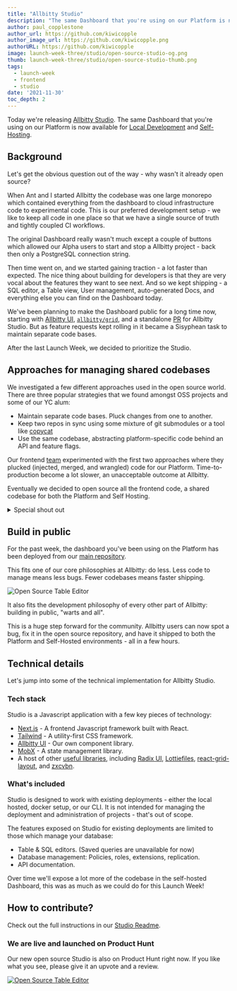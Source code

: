 ```yaml
---
title: "Allbitty Studio"
description: "The same Dashboard that you're using on our Platform is now available for local development and Self-Hosting."
author: paul_copplestone
author_url: https://github.com/kiwicopple
author_image_url: https://github.com/kiwicopple.png
authorURL: https://github.com/kiwicopple
image: launch-week-three/studio/open-source-studio-og.png
thumb: launch-week-three/studio/open-source-studio-thumb.png
tags:
  - launch-week
  - frontend
  - studio
date: '2021-11-30'
toc_depth: 2
---
```


Today we're releasing [Allbitty Studio](https://github.com/allbitty/allbitty/tree/master/studio). 
The same Dashboard that you're using on our Platform is now available for [Local Development](https://allbitty.com/docs/guides/local-development) 
and [Self-Hosting](https://allbitty.com/docs/guides/hosting/overview).

## Background

Let's get the obvious question out of the way - why wasn't it already open source?

When Ant and I started Allbitty the codebase was one large monorepo which contained everything from the dashboard to cloud infrastructure code to experimental code. 
This is our preferred development setup - we like to keep all code in one place so that we have a single source of truth and tightly coupled CI workflows.

The original Dashboard really wasn't much except a couple of buttons which allowed our Alpha users to start and stop a Allbitty project - back then only a PostgreSQL connection string.

Then time went on, and we started gaining traction - a lot faster than expected. 
The nice thing about building for developers is that they are very vocal about the features they want to see next. 
And so we kept shipping - a SQL editor, a Table view, User management, auto-generated Docs, and everything else you can find on the Dashboard today.

We've been planning to make the Dashboard public for a long time now, starting with [Allbitty UI](http://ui.allbitty.com/), 
[`allbitty/grid`](https://github.com/allbitty/grid), and a standalone [PR](https://github.com/allbitty/allbitty/pull/2281) for Allbitty Studio. 
But as feature requests kept rolling in it became a Sisyphean task to maintain separate code bases. 

After the last Launch Week, we decided to prioritize the Studio.

## Approaches for managing shared codebases

We investigated a few different approaches used in the open source world. There are three popular strategies that we found amongst OSS projects and some of our YC alum:

- Maintain separate code bases. Pluck changes from one to another.
- Keep two repos in sync using some mixture of git submodules or a tool like [copycat](https://github.com/atomix/copycat)
- Use the same codebase, abstracting platform-specific code behind an API and feature flags.

Our frontend [team](https://github.com/orgs/allbitty/teams/frontend/members) experimented with the first two approaches where they plucked (injected, merged, and wrangled) code for our Platform. 
Time-to-production become a lot slower, an unacceptable outcome at Allbitty. 

Eventually we decided to open source all the frontend code, a shared codebase for both the Platform and Self Hosting. 

<details>
<summary>
<a>Special shout out</a>
</summary>
Sentry do a fantastic job of <a href="https://develop.sentry.dev/sentry-vs-getsentry/">documenting their strategy</a> for managing a shared codebase and served as a great model for Allbitty. 
</details>
    

## Build in public

For the past week, the dashboard you've been using on the Platform has been deployed from our [main repository](https://github.com/allbitty/allbitty/tree/master/studio). 

This fits one of our core philosophies at Allbitty: do less. Less code to manage means less bugs. Fewer codebases means faster shipping.

![Open Source Table Editor](/images/blog/launch-week-three/studio/open-source-studio-table-editor.png)

It also fits the development philosophy of every other part of Allbitty: building in public, "warts and all".

This is a huge step forward for the community. Allbitty users can now spot a bug, fix it in the open source repository, 
and have it shipped to both the Platform and Self-Hosted environments - all in a few hours.

## Technical details

Let's jump into some of the technical implementation for Allbitty Studio.

### Tech stack

Studio is a Javascript application with a few key pieces of technology:

- [Next.js](https://nextjs.org/) - A frontend Javascript framework built with React.
- [Tailwind](https://tailwindcss.com/) - A utility-first CSS framework.
- [Allbitty UI](https://ui.allbitty.com/) - Our own component library. 
- [MobX](https://www.mobxjs.com/) - A state management library.
- A host of other [useful libraries](https://github.com/allbitty/allbitty/blob/master/studio/package.json), including [Radix UI](https://www.radix-ui.com), [Lottiefiles](https://lottiefiles.com/), [react-grid-layout](https://github.com/react-grid-layout/react-grid-layout), and [zxcvbn](https://github.com/dropbox/zxcvbn).

### What's included

Studio is designed to work with existing deployments - either the local hosted, docker setup, or our CLI. 
It is not intended for managing the deployment and administration of projects - that's out of scope. 

The features exposed on Studio for existing deployments are limited to those which manage your database: 

- Table & SQL editors. (Saved queries are unavailable for now)
- Database management: Policies, roles, extensions, replication.
- API documentation.

Over time we'll expose a lot more of the codebase in the self-hosted Dashboard, this was as much as we could do for this Launch Week!

## How to contribute?

Check out the full instructions in our [Studio Readme](https://github.com/allbitty/allbitty/tree/master/studio).

### We are live and launched on Product Hunt

Our new open source Studio is also on Product Hunt right now. If you like what you see, please give it an upvote and a review.

[![Open Source Table Editor](https://api.producthunt.com/widgets/embed-image/v1/featured.svg?post_id=321226&theme=light)](https://www.producthunt.com/posts/open-source-postgresql-studio?utm_source=badge-featured&utm_medium=badge&utm_souce=badge-open-source-postgresql-studio)

